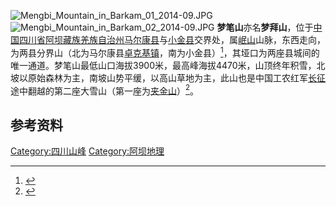 [[File:Mengbi_Mountain_in_Barkam_01_2014-09.JPG|thumb]]
[[File:Mengbi_Mountain_in_Barkam_02_2014-09.JPG|thumb]]
'''梦笔山'''亦名'''梦拜山'''，位于[[中国|中国]][[四川省|四川省]][[阿坝藏族羌族自治州|阿坝藏族羌族自治州]][[马尔康县|马尔康县]]与[[小金县|小金县]]交界处，属[[岷山|岷山]]山脉，东西走向，为两县分界山（北为马尔康县[[卓克基镇|卓克基镇]]，南为小金县）<ref>{{cite book |author=史为乐，邓自欣，朱玲玲|title=《中国历史地名大辞典（下卷）》|year=2005|publisher=中国社会科学出版社|location=北京|pages=}}</ref>，其垭口为两座县城间的唯一通道。梦笔山最低山口海拔3900米，最高峰海拔4470米，山顶终年积雪，北坡以原始森林为主，南坡山势平缓，以高山草地为主，此山也是中国工农红军[[长征|长征]]途中翻越的第二座大雪山（第一座为[[夹金山|夹金山]]）<ref>{{cite web|url=http://www.aba-news.com.cn/Article/rwls/2011/03/27/1690.html|title=《马尔康最为著名大雪山主要有哪几座》|accessdate=2014-10-13|work=|publisher=阿坝新闻网|deadurl=yes|archiveurl=https://web.archive.org/web/20141021230424/http://www.aba-news.com.cn/Article/rwls/2011/03/27/1690.html|archivedate=2014-10-21}}</ref>。
== 参考资料 ==
{{reflist|2}}
{{DEFAULTSORT:M}}
{{sichuan-stub}}
[[Category:四川山峰|Category:四川山峰]]
[[Category:阿坝地理|Category:阿坝地理]]